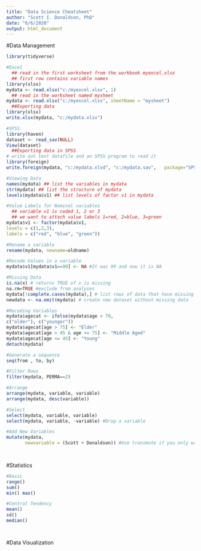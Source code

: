 ```yaml
---
title: "Data Science Cheatsheet"
author: "Scott I. Donaldson, PhD"
date: "6/6/2020"
output: html_document
---
```

#Data Management
```r
library(tidyverse)

```

```r
#Excel
  ## read in the first worksheet from the workbook myexcel.xlsx
  ## first row contains variable names
library(xlsx)
mydata <- read.xlsx("c:/myexcel.xlsx", 1)
  ## read in the worksheet named mysheet
mydata <- read.xlsx("c:/myexcel.xlsx", sheetName = "mysheet")
  ##Exporting data
library(xlsx)
write.xlsx(mydata, "c:/mydata.xlsx")

#SPSS
library(haven)
dataset <- read_sav(NULL)
View(dataset)
  ##Exporting data in SPSS
# write out text datafile and an SPSS program to read it
library(foreign)
write.foreign(mydata, "c:/mydata.xlsd", "c:/mydata.sav",   package="SPSS")
```

```r
#Viewing Data  
names(mydata) ## list the variables in mydata
str(mydata) ## list the structure of mydata
levels(mydata$v1) ## list levels of factor v1 in mydata

#Value Labels for Nominal variables
  ## variable v1 is coded 1, 2 or 3
  ## we want to attach value labels 1=red, 2=blue, 3=green
mydata$v1 <- factor(mydata$v1,
levels = c(1,2,3),
labels = c("red", "blue", "green"))

#Rename a variable
rename(mydata, newname=oldname)

#Recode Values in a variable
mydata$v1[mydata$v1==99] <- NA #It was 99 and now it is NA

#Missing Data
is.na(x) # returns TRUE of x is missing
na.rm=TRUE #exclude from analyses
mydata[!complete.cases(mydata),] # list rows of data that have missing values
newdata <- na.omit(mydata) # create new dataset without missing data

#Recoding Variables
mydata$agecat <- ifelse(mydata$age > 70,
c("older"), c("younger"))
mydata$agecat[age > 75] <- "Elder"
mydata$agecat[age > 45 & age <= 75] <- "Middle Aged"
mydata$agecat[age <= 45] <- "Young"
detach(mydata)

#Generate a sequence
seq(from , to, by)

#Filter Rows
filter(mydata, PERMA==2)

#Arrange
arrange(mydata, variable, variable)
arrange(mydata, desc(variable))

#Select
select(mydata, variable, variable)
select(mydata, variable, -variable) #Drop a variable

#Add New Variables
mutate(mydata, 
       newvariable = (Scott + Donaldson)) #Use transmute if you only want to keep the new variables
                                            



```

#Statistics
```r
#Basic
range()
sum()
min() max()

#Central Tendency
mean()
sd()
median()


```

```r

```

```r

```


#Data Visualization
```r

```
